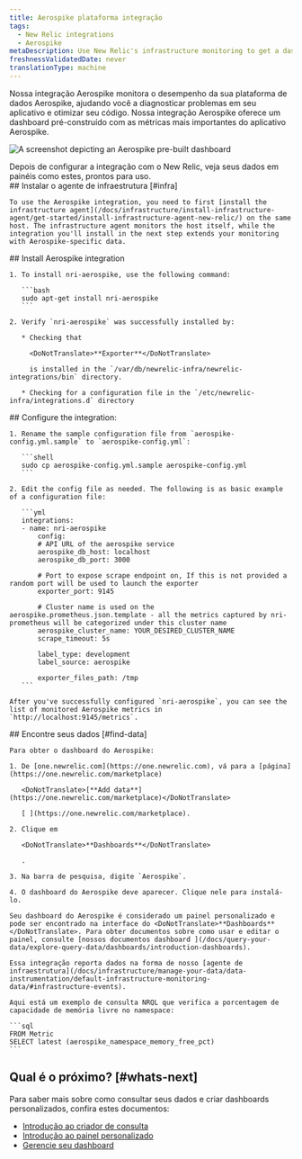 ```yaml
---
title: Aerospike plataforma integração
tags:
  - New Relic integrations
  - Aerospike
metaDescription: Use New Relic's infrastructure monitoring to get a dashboard with metrics from your Aerospike platform.
freshnessValidatedDate: never
translationType: machine
---
```



Nossa integração Aerospike monitora o desempenho da sua plataforma de dados Aerospike, ajudando você a diagnosticar problemas em seu aplicativo e otimizar seu código. Nossa integração Aerospike oferece um dashboard pré-construído com as métricas mais importantes do aplicativo Aerospike.

<img
  title="aerospike dashboard"
  alt="A screenshot depicting an Aerospike pre-built dashboard"
  src={infrastructureAerospikeDashboard}
/>

<figcaption>
  Depois de configurar a integração com o New Relic, veja seus dados em painéis como estes, prontos para uso.
</figcaption>

<Steps>
  <Step>
    ## Instalar o agente de infraestrutura [#infra]

    To use the Aerospike integration, you need to first [install the infrastructure agent](/docs/infrastructure/install-infrastructure-agent/get-started/install-infrastructure-agent-new-relic/) on the same host. The infrastructure agent monitors the host itself, while the integration you'll install in the next step extends your monitoring with Aerospike-specific data.
  </Step>

  <Step>
    ## Install Aerospike integration

    1. To install nri-aerospike, use the following command:

       ```bash
       sudo apt-get install nri-aerospike
       ```

    2. Verify `nri-aerospike` was successfully installed by:

       * Checking that

         <DoNotTranslate>**Exporter**</DoNotTranslate>

         is installed in the `/var/db/newrelic-infra/newrelic-integrations/bin` directory.

       * Checking for a configuration file in the `/etc/newrelic-infra/integrations.d` directory
  </Step>

  <Step>
    ## Configure the integration:

    1. Rename the sample configuration file from `aerospike-config.yml.sample` to `aerospike-config.yml`:

       ```shell
       sudo cp aerospike-config.yml.sample aerospike-config.yml
       ```

    2. Edit the config file as needed. The following is as basic example of a configuration file:

       ```yml
       integrations:
       - name: nri-aerospike
           config:
           # API URL of the aerospike service
           aerospike_db_host: localhost
           aerospike_db_port: 3000

           # Port to expose scrape endpoint on, If this is not provided a random port will be used to launch the exporter
           exporter_port: 9145

           # Cluster name is used on the aerospike.prometheus.json.template - all the metrics captured by nri-prometheus will be categorized under this cluster name
           aerospike_cluster_name: YOUR_DESIRED_CLUSTER_NAME
           scrape_timeout: 5s

           label_type: development
           label_source: aerospike

           exporter_files_path: /tmp
       ```

    After you've successfully configured `nri-aerospike`, you can see the list of monitored Aerospike metrics in `http://localhost:9145/metrics`.
  </Step>

  <Step>
    ## Encontre seus dados [#find-data]

    Para obter o dashboard do Aerospike:

    1. De [one.newrelic.com](https://one.newrelic.com), vá para a [página](https://one.newrelic.com/marketplace)

       <DoNotTranslate>[**Add data**](https://one.newrelic.com/marketplace)</DoNotTranslate>

       [ ](https://one.newrelic.com/marketplace).

    2. Clique em

       <DoNotTranslate>**Dashboards**</DoNotTranslate>

       .

    3. Na barra de pesquisa, digite `Aerospike`.

    4. O dashboard do Aerospike deve aparecer. Clique nele para instalá-lo.

    Seu dashboard do Aerospike é considerado um painel personalizado e pode ser encontrado na interface do <DoNotTranslate>**Dashboards**</DoNotTranslate>. Para obter documentos sobre como usar e editar o painel, consulte [nossos documentos dashboard ](/docs/query-your-data/explore-query-data/dashboards/introduction-dashboards).

    Essa integração reporta dados na forma de nosso [agente de infraestrutura](/docs/infrastructure/manage-your-data/data-instrumentation/default-infrastructure-monitoring-data/#infrastructure-events).

    Aqui está um exemplo de consulta NRQL que verifica a porcentagem de capacidade de memória livre no namespace:

    ```sql
    FROM Metric 
    SELECT latest (aerospike_namespace_memory_free_pct)
    ```
  </Step>
</Steps>

## Qual é o próximo? [#whats-next]

Para saber mais sobre como consultar seus dados e criar dashboards personalizados, confira estes documentos:

* [Introdução ao criador de consulta](/docs/query-your-data/explore-query-data/query-builder/introduction-query-builder)
* [Introdução ao painel personalizado](/docs/query-your-data/explore-query-data/dashboards/introduction-dashboards)
* [Gerencie seu dashboard](/docs/query-your-data/explore-query-data/dashboards/manage-your-dashboard)